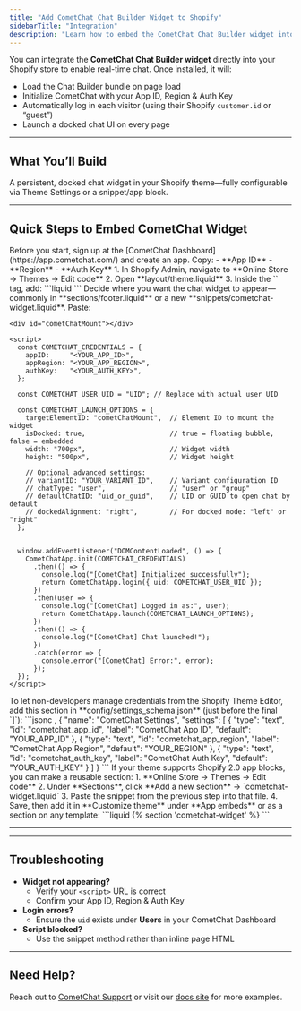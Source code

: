 ```yaml
---
title: "Add CometChat Chat Builder Widget to Shopify"
sidebarTitle: "Integration"
description: "Learn how to embed the CometChat Chat Builder widget into your Shopify store using Liquid templates, theme settings, or Online Store 2.0 app blocks."
---
```



You can integrate the **CometChat Chat Builder widget** directly into your Shopify store to enable real-time chat. Once installed, it will:

- Load the Chat Builder bundle on page load  
- Initialize CometChat with your App ID, Region & Auth Key  
- Automatically log in each visitor (using their Shopify `customer.id` or “guest”)  
- Launch a docked chat UI on every page  

---

## What You’ll Build

A persistent, docked chat widget in your Shopify theme—fully configurable via Theme Settings or a snippet/app block.

---

## Quick Steps to Embed CometChat Widget

<Steps>

  <Step title="Register on CometChat & Gather Your Keys">
Before you start, sign up at the [CometChat Dashboard](https://app.cometchat.com/) and create an app. Copy:
- **App ID**  
- **Region**  
- **Auth Key**
</Step>

  <Step title="Add the Chat Builder Bundle">
1. In Shopify Admin, navigate to **Online Store → Themes → Edit code**  
2. Open **layout/theme.liquid**  
3. Inside the `<head>` tag, add:
   ```liquid
   <script defer src="https://cdn.jsdelivr.net/npm/@cometchat/chat-embed@latest/dist/main.js"></script>
   ```
  </Step>

  <Step title="Mount & Initialize the Widget">
Decide where you want the chat widget to appear—commonly in **sections/footer.liquid** or a new **snippets/cometchat-widget.liquid**. Paste:

```liquid lines highlight={5-7, 10}
<div id="cometChatMount"></div>

<script>
  const COMETCHAT_CREDENTIALS = {
    appID:     "<YOUR_APP_ID>",
    appRegion: "<YOUR_APP_REGION>",
    authKey:   "<YOUR_AUTH_KEY>",
  };

  const COMETCHAT_USER_UID = "UID"; // Replace with actual user UID

  const COMETCHAT_LAUNCH_OPTIONS = {
    targetElementID: "cometChatMount",  // Element ID to mount the widget
    isDocked: true,                     // true = floating bubble, false = embedded
    width: "700px",                     // Widget width
    height: "500px",                    // Widget height

    // Optional advanced settings:
    // variantID: "YOUR_VARIANT_ID",    // Variant configuration ID
    // chatType: "user",                // "user" or "group"
    // defaultChatID: "uid_or_guid",    // UID or GUID to open chat by default
    // dockedAlignment: "right",        // For docked mode: "left" or "right"
  };


  window.addEventListener("DOMContentLoaded", () => {
    CometChatApp.init(COMETCHAT_CREDENTIALS)
      .then(() => {
        console.log("[CometChat] Initialized successfully");
        return CometChatApp.login({ uid: COMETCHAT_USER_UID });
      })
      .then(user => {
        console.log("[CometChat] Logged in as:", user);
        return CometChatApp.launch(COMETCHAT_LAUNCH_OPTIONS);
      })
      .then(() => {
        console.log("[CometChat] Chat launched!");
      })
      .catch(error => {
        console.error("[CometChat] Error:", error);
      });
  });
</script>
```
  </Step>

  <Step title="(Optional) Expose Credentials in Theme Settings">
To let non-developers manage credentials from the Shopify Theme Editor, add this section in **config/settings_schema.json** (just before the final `]`):
```jsonc
,
{
  "name": "CometChat Settings",
  "settings": [
    {
      "type": "text",
      "id": "cometchat_app_id",
      "label": "CometChat App ID",
      "default": "YOUR_APP_ID"
    },
    {
      "type": "text",
      "id": "cometchat_app_region",
      "label": "CometChat App Region",
      "default": "YOUR_REGION"
    },
    {
      "type": "text",
      "id": "cometchat_auth_key",
      "label": "CometChat Auth Key",
      "default": "YOUR_AUTH_KEY"
    }
  ]
}
```
  </Step>

  <Step title="(Advanced) Use an Online Store 2.0 App Block">
If your theme supports Shopify 2.0 app blocks, you can make a reusable section:
1. **Online Store → Themes → Edit code**  
2. Under **Sections**, click **Add a new section** → `cometchat-widget.liquid`  
3. Paste the snippet from the previous step into that file.  
4. Save, then add it in **Customize theme** under **App embeds** or as a section on any template:
   ```liquid
   {% section 'cometchat-widget' %}
   ```
  </Step>

</Steps>

---

<AdvancedJSAPIs />

---

## Troubleshooting

- **Widget not appearing?**  
  - Verify your `<script>` URL is correct
  - Confirm your App ID, Region & Auth Key  
- **Login errors?**  
  - Ensure the `uid` exists under **Users** in your CometChat Dashboard  
- **Script blocked?**  
  - Use the snippet method rather than inline page HTML  

---

## Need Help?

Reach out to [CometChat Support](https://www.cometchat.com/contact) or visit our [docs site](https://www.cometchat.com/docs) for more examples.

